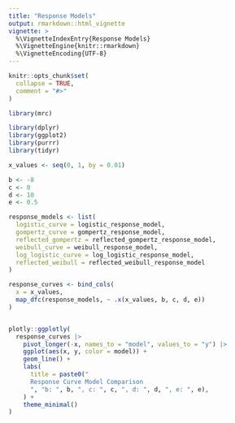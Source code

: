 ```yaml
---
title: "Response Models"
output: rmarkdown::html_vignette
vignette: >
  %\VignetteIndexEntry{Response Models}
  %\VignetteEngine{knitr::rmarkdown}
  %\VignetteEncoding{UTF-8}
---
```


```r
knitr::opts_chunk$set(
  collapse = TRUE,
  comment = "#>"
)
```

```r
library(mrc)
```

```r
library(dplyr)
library(ggplot2)
library(purrr)
library(tidyr)

x_values <- seq(0, 1, by = 0.01)

b <- -8
c <- 0
d <- 10
e <- 0.5

response_models <- list(
  logistic_curve = logistic_response_model,
  gompertz_curve = gompertz_response_model,
  reflected_gompertz = reflected_gompertz_response_model,
  weibull_curve = weibull_response_model,
  log_logistic_curve = log_logistic_response_model,
  reflected_weibull = reflected_weibull_response_model
)

response_curves <- bind_cols(
  x = x_values,
  map_dfc(response_models, ~ .x(x_values, b, c, d, e))
)


plotly::ggplotly(
  response_curves |>
    pivot_longer(-x, names_to = "model", values_to = "y") |>
    ggplot(aes(x, y, color = model)) +
    geom_line() +
    labs(
      title = paste0("
      Response Curve Model Comparison
      ", "b: ", b, ", c: ", c, ", d: ", d, ", e: ", e),
    ) +
    theme_minimal()
)
```

